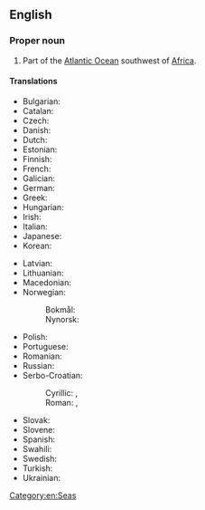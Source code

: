 ==English==
{{wikipedia}}

===Proper noun===
{{en-proper noun|head=[[gulf|Gulf]] [[of]] [[Guinea]]}}

# Part of the [[Atlantic Ocean]] southwest of [[Africa]].

====Translations====
{{trans-top|part of the Atlantic Ocean}}
* Bulgarian: {{t|bg|Гвинейски залив|m}}
* Catalan: {{t|ca|golf de Guinea|m}}
* Czech: {{t+|cs|Guinejský záliv|m}}
* Danish: {{t|da|Guineabugten|c}}
* Dutch: {{t|nl|Golf van Guinee|m}}
* Estonian: {{t|et|Guinea laht}}
* Finnish: {{t|fi|Guineanlahti}}
* French: {{t+|fr|golfe de Guinée|f}}
* Galician: {{t|gl|golfo da Guinea|m}}
* German: {{t|de|Golf von Guinea|m}}
* Greek: {{t|el|Κόλπος της Γουινέας|m}}
* Hungarian: {{t+|hu|Guineai-öböl}}
* Irish: {{t|ga|Murascaill na Guine|f}}
* Italian: {{t|it|golfo di Guinea|m}}
* Japanese: {{t|ja|ギニア湾|tr=Ginia-wan}}
* Korean: {{t|ko|기니 만}}
{{trans-mid}}
* Latvian: {{t|lv|Gvinejas līcis|m}}
* Lithuanian: {{t|lt|Gvinėjos įlanka|f}}
* Macedonian: {{t|mk|Гвинејски Залив|m}}
* Norwegian:
*: Bokmål: {{t|nb|Guineabukta|m}}
*: Nynorsk: {{t|nn|Guineabukta|m}}
* Polish: {{t+|pl|Zatoka Gwinejska|f}}
* Portuguese: {{t+|pt|Golfo da Guiné|m}}
* Romanian: {{t|ro|Golful Guineei|n}}
* Russian: {{t|ru|Гвине́йский зали́в|m}}
* Serbo-Croatian: 
*: Cyrillic: {{t|sh|Гвинејски залив|m}}, {{t|sh|Гвинејски заљев|m}}
*: Roman: {{t|sh|Gvinejski zaliv|m}}, {{t|sh|Gvinejski zaljev|m}}
* Slovak: {{t|sk|Guinejský záliv|m}}
* Slovene: {{t|sl|Gvinejski zaliv|m}}
* Spanish: {{t|es|Golfo de Guinea|m}}
* Swahili: {{t|sw|Ghuba ya Guinea}}
* Swedish: {{t|sv|Guineabukten|c}}
* Turkish: {{t+|tr|Gine Körfezi}}
* Ukrainian: {{t|uk|Гвіне́йська зато́ка|f}}
{{trans-bottom}}

[[Category:en:Seas]]
